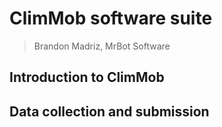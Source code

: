 # ClimMob software suite 
> Brandon Madriz, MrBot Software

## Introduction to ClimMob

## Data collection and submission
